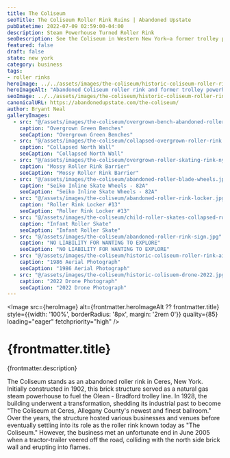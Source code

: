 ```yaml
---
title: The Coliseum
seoTitle: The Coliseum Roller Rink Ruins | Abandoned Upstate
pubDatetime: 2022-07-09 02:59:00-04:00
description: Steam Powerhouse Turned Roller Rink
seoDescription: See the Coliseum in Western New York—a former trolley powerhouse turned roller rink now collapsing into a moss-covered relic.
featured: false
draft: false
state: new york
category: business
tags:
- roller rinks
heroImage: ../../assets/images/the-coliseum/historic-coliseum-roller-rink-powerhouse.jpg
heroImageAlt: "Abandoned Coliseum roller rink and former trolley powerhouse in Western New York"
seoImage: ../../assets/images/the-coliseum/historic-coliseum-roller-rink-powerhouse.jpg
canonicalURL: https://abandonedupstate.com/the-coliseum/
author: Bryant Neal
galleryImages:
  - src: "@/assets/images/the-coliseum/overgrown-bench-abandoned-roller-rink.jpg"
    caption: "Overgrown Green Benches"
    seoCaption: "Overgrown Green Benches"
  - src: "@/assets/images/the-coliseum/collapsed-overgrown-roller-rink.jpg"
    caption: "Collapsed North Wall"
    seoCaption: "Collapsed North Wall"
  - src: "@/assets/images/the-coliseum/overgrown-roller-skating-rink-ny.jpg"
    caption: "Mossy Roller Rink Barrier"
    seoCaption: "Mossy Roller Rink Barrier"
  - src: "@/assets/images/the-coliseum/abandoned-roller-blade-wheels.jpg"
    caption: "Seiko Inline Skate Wheels - 82A"
    seoCaption: "Seiko Inline Skate Wheels - 82A"
  - src: "@/assets/images/the-coliseum/abandoned-roller-rink-locker.jpg"
    caption: "Roller Rink Locker #13"
    seoCaption: "Roller Rink Locker #13"
  - src: "@/assets/images/the-coliseum/child-roller-skates-collapsed-roller-skating-rink.jpg"
    caption: "Infant Roller Skate"
    seoCaption: "Infant Roller Skate"
  - src: "@/assets/images/the-coliseum/abandoned-roller-rink-sign.jpg"
    caption: "NO LIABILITY FOR WANTING TO EXPLORE"
    seoCaption: "NO LIABILITY FOR WANTING TO EXPLORE"
  - src: "@/assets/images/the-coliseum/historic-coliseum-roller-rink-aieral-1986.jpg"
    caption: "1986 Aerial Photograph"
    seoCaption: "1986 Aerial Photograph"
  - src: "@/assets/images/the-coliseum/historic-colisuem-drone-2022.jpg"
    caption: "2022 Drone Photograph"
    seoCaption: "2022 Drone Photograph"
---
```














<Image 
  src={heroImage} 
  alt={frontmatter.heroImageAlt ?? frontmatter.title}
  style={{width: '100%', borderRadius: '8px', margin: '2rem 0'}}
  quality={85}
  loading="eager"
  fetchpriority="high"
/>

# {frontmatter.title}
<p className="post-tagline" style={{ color: "#b9975c" }}>{frontmatter.description}</p>

The Coliseum stands as an abandoned roller rink in Ceres, New York. Initially constructed in 1902, this brick structure served as a natural gas steam powerhouse to fuel the Olean - Bradford trolley line. In 1928, the building underwent a transformation, shedding its industrial past to become "The Coliseum at Ceres, Allegany County's newest and finest ballroom." Over the years, the structure hosted various businesses and venues before eventually settling into its role as the roller rink known today as "The Coliseum." However, the business met an unfortunate end in June 2005 when a tractor-trailer veered off the road, colliding with the north side brick wall and erupting into flames.


<GalleryLightbox galleryId="the-coliseum" images={frontmatter.galleryImages} />
